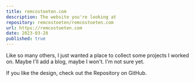 ```yaml
---
title: remcostoeten.com
description: The website you're looking at
repository: remcostoeten/remcostoeten.com
url: https://remcostoeten.com
date: 2023-03-28
published: true
---
```



Like so many others, I just wanted a place to collect some projects I worked on. Maybe I'll add a blog, maybe I won't. I'm not sure yet.

If you like the design, check out the Repository on GitHub.
